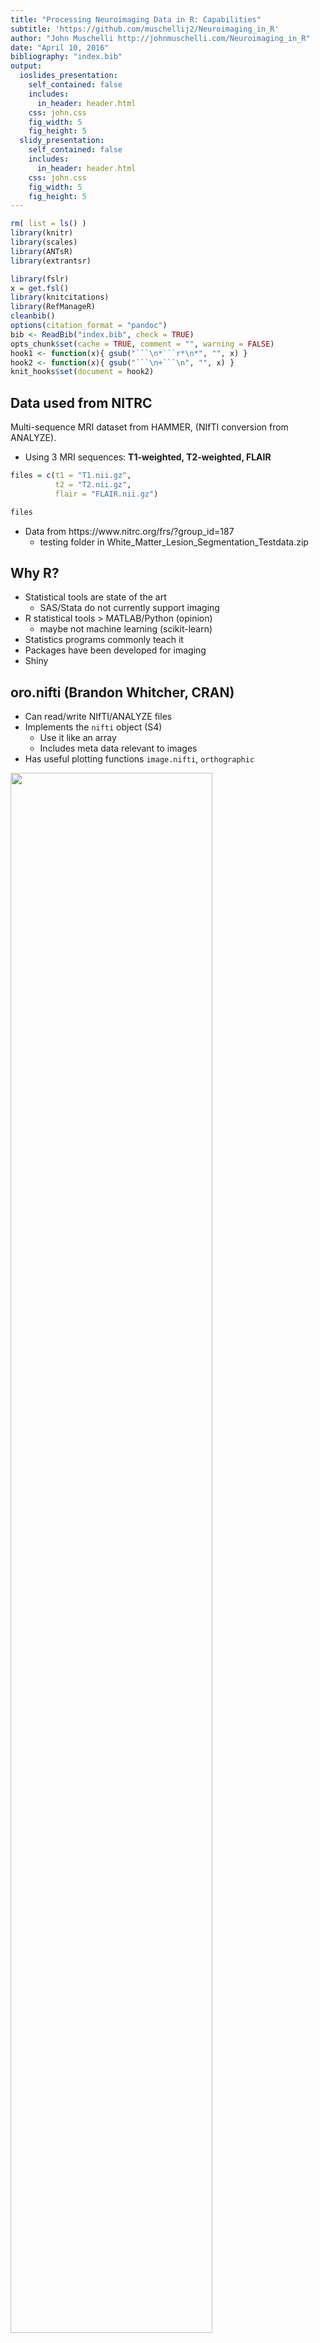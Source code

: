 ```yaml
---
title: "Processing Neuroimaging Data in R: Capabilities"
subtitle: 'https://github.com/muschellij2/Neuroimaging_in_R'
author: "John Muschelli http://johnmuschelli.com/Neuroimaging_in_R"
date: "April 10, 2016"
bibliography: "index.bib"
output:
  ioslides_presentation:
    self_contained: false
    includes:
      in_header: header.html
    css: john.css
    fig_width: 5
    fig_height: 5
  slidy_presentation:
    self_contained: false
    includes:
      in_header: header.html
    css: john.css
    fig_width: 5
    fig_height: 5
---
```



```r
rm( list = ls() )
library(knitr)
library(scales)
library(ANTsR)
library(extrantsr)

library(fslr)
x = get.fsl()
library(knitcitations)
library(RefManageR)
cleanbib()
options(citation_format = "pandoc")
bib <- ReadBib("index.bib", check = TRUE)
opts_chunk$set(cache = TRUE, comment = "", warning = FALSE)
hook1 <- function(x){ gsub("```\n*```r*\n*", "", x) }
hook2 <- function(x){ gsub("```\n+```\n", "", x) }
knit_hooks$set(document = hook2)
```

## Data used from NITRC

Multi-sequence MRI dataset from HAMMER, (NIfTI conversion from ANALYZE).  

- Using 3 MRI sequences: **T1-weighted, T2-weighted, FLAIR**

```r
files = c(t1 = "T1.nii.gz",
          t2 = "T2.nii.gz",
          flair = "FLAIR.nii.gz")
```

```r
files
```

- Data from https://www.nitrc.org/frs/?group_id=187 
    - testing folder in White_Matter_Lesion_Segmentation_Testdata.zip


## Why R?

- Statistical tools are state of the art
    - SAS/Stata do not currently support imaging 
- R statistical tools > MATLAB/Python (opinion)
    - maybe not machine learning (scikit-learn)
- Statistics programs commonly teach it
- Packages have been developed for imaging
- Shiny


## oro.nifti (Brandon Whitcher, CRAN)

- Can read/write NIfTI/ANALYZE files
- Implements the `nifti` object (S4)
    - Use it like an array
    - Includes meta data relevant to images
- Has useful plotting functions `image.nifti`, `orthographic`

<div class = "left-half">
<img src="myproc_files/figure-html/image-1.png" style="width:80%">
</div>
<div class = "right-half">
<img src="myproc_files/figure-html/ortho-1.png" style="width:100%">
</div>

## fslr (me, CRAN)

- Relies **heavily** on the `nifti` object
- Wraps FSL - a popular neuroimaging suite
    - `fslmaths` - image manipulation
    - `fslstats` - image statistics
    - `fslbet` - brain extraction/skull stripping
- Adds some plotting functionality `ortho2`, `double_ortho`

<img src="myproc_files/figure-html/bias_double-1.png" style="width:38%">



## Basics: Read in the Files!

fslr: `readnii` wraps `oro.nifti::readNIfTI`:
```r
library(fslr)
base_t1 = readnii(files["t1"])
print(base_t1)
```

```r
base_t1 = robust_window(base_t1)
```

```r
smooth = fslsmooth(base_t1, sigma = 5)
ortho2(smooth, NA.x = TRUE, crosshairs = FALSE, add.orient = FALSE)
```


## Orthographic View

```r
library(fslr)
ortho2(base_t1)
```

## Image Slices

```r
image(base_t1, z = 55, plot.type = "single")
```



## ANTsR (Brian Avants, GitHub)

Located at https://github.com/stnava/ANTsR

- Re-implements ANTs **within R**
    - Implemented in ITK/C++ (fast)
    - actively maintained (sometimes lacking documentation)
- N3/N4 Inhomogeneity correction
- Registration (Rigid, Affine, Non-linear Diffeomorphic)
- Reads/writes data using pointers (not in memory)
    - not as intuitive/not exactly array-like


## extrantsr ("extra ANTsR", me, GitHub)

Located at https://github.com/muschelli2/extrantsr

- Wraps `ANTsR` functionality
    - Allows `nifti` object use
    - Has `ants2oro` conversion for ANTs images to `nifti`
- Adds commonly done pipelines for neuroimaging
- I use this heavily for my imaging analyses
 
 
## Bias Field Correction

ANTsR/extrantsr - remove image inhomogeneities

- **`extrantsr::bias_correct`** calls `ANTsR::n4BiasFieldCorrection` [@tustison_n4itk_2010]
    - EM-like, assumes bias is smooth over space, log transforms the data

```r
library(extrantsr)
n4_t1 = bias_correct(file = base_t1, correction = "N4", retimg = TRUE)
```


## Bias Field Correction: Results

- **`fslr::double_ortho`** shows side-by-side images
```r
q = quantile(c(base_t1), probs = 0.9)
human_mask = base_t1 > q

dd = dropEmptyImageDimensions(
  human_mask, 
  other.imgs = list(ss = base_t1, n4 = n4_t1))
dd = dd$other.imgs
ss = robust_window(dd$ss, probs = c(0, .99))
n4 = robust_window(dd$n4, probs = c(0, .99))
double_ortho(ss, n4, NA.x = TRUE, add.orient = FALSE, crosshairs = FALSE)
rm(list=c("ss"))
```

## Ratio shows Intensities Changes
```r
ratio = finite_img(n4_t1 / base_t1)
ortho2(n4_t1, ratio, col.y = alpha(hotmetal(), 0.75))
```

```r
ratio = finite_img(dd$n4 / dd$ss)
ratio = robust_window(ratio)
ortho2(n4, ratio, col.y = alpha(hotmetal(), 0.75), add.orient = FALSE, crosshairs = FALSE)
```


## Skull Stripping: FSL BET `r #citep("smith_fast_2002")`

```r
t1_skull_stripped = fslbet(n4_t1, outfile = "SS_Image")
```
```r
dd = dropEmptyImageDimensions(t1_skull_stripped)
dd = robust_window(dd, probs = c(0, .99))
ortho2(dd, NA.x = TRUE, crosshairs = FALSE, add.orient = FALSE)
```





## Re-remove bias field (N4-right)

```r
n4_ss = bias_correct(t1_skull_stripped, correction = "N4", mask = t1_skull_stripped > 0)
```


```r
dd = dropEmptyImageDimensions(
  t1_skull_stripped > 0, 
  other.imgs = list(ss = t1_skull_stripped, n4 = n4_ss))
dd = dd$other.imgs
dd$ss = robust_window(dd$ss, probs = c(0, .99))
dd$n4 = robust_window(dd$n4, probs = c(0, .99))
double_ortho(dd$ss, dd$n4, NA.x = TRUE, crosshairs = FALSE, add.orient = FALSE)
```

## Re-remove bias field: Ratio

```r
ratio = finite_img(dd$n4 / dd$ss)
ratio = robust_window(ratio)
ortho2(dd$n4, ratio, col.y = alpha(hotmetal(), 0.75), crosshairs = FALSE, add.orient = FALSE)
```

## Tissue-Class Segmentation

ANTsR/extrantsr: uses Atropos [@atropos]

```r
tissue_seg = otropos(a = t1_skull_stripped, x = t1_skull_stripped > 0)
```



```r
dd = dropEmptyImageDimensions(
  t1_skull_stripped > 0, 
  other.imgs = list(ss = t1_skull_stripped, seg = tissue_seg$segmentation))
dd = dd$other.imgs
dd$ss = robust_window(dd$ss, probs = c(0, .99))
ortho2(dd$ss, dd$seg, col.y = alpha(hotmetal(), 0.5), crosshairs = FALSE, add.orient = FALSE)
```

```r
double_ortho(dd$ss, dd$seg, crosshairs = FALSE, add.orient = FALSE)
```


## Rigid-Body Registration

- `extrantsr::registration` (wraps `antsRegistration`)

<img src="Reg_Figure_Option1_short_within2.png" style="width:70%">


```r
n4_flair = bias_correct(files["flair"], correction = "N4", retimg = TRUE)
n4_t2 = bias_correct(files["t2"], correction = "N4", retimg = TRUE)
```

## Rigid-Body Registration

```r
ants_reg_flair = registration(filename = n4_flair, 
  template.file = n4_t1, typeofTransform = "Rigid")
```

```r
output = "reg0GenericAffine.mat"
file.copy(ants_reg_flair$fwdtransforms, output, overwrite = TRUE)
ants_reg_flair$fwdtransforms = output
```

```r
flair = mask_img( ants_reg_flair$outfile, t1_skull_stripped > 0)
dd = dropEmptyImageDimensions(t1_skull_stripped > 0,
                              other.imgs = list(t1 = t1_skull_stripped, flair = flair))$other.imgs
dd = lapply(dd, robust_window, probs = c(0, .99))
t1_image = dd$t1
flair_image = dd$flair
```

```r
double_ortho(t1_image, flair_image)
```

## Joint Distribution of FLAIR and T1

```r
library(ggplot2)
set.seed(20160405)
library(RColorBrewer)
rf <- colorRampPalette(rev(brewer.pal(11,'Spectral')))
r <- rf(32)
transparent_legend =  theme(
  legend.background = element_rect(fill = "transparent"),
  legend.key = element_rect(fill = "transparent", 
                            color = "transparent")
)
df = data.frame(t1 = t1_skull_stripped[ t1_skull_stripped > 0 ],
                flair = ants_reg_flair$outfile[ t1_skull_stripped > 0 ],
                stringsAsFactors = FALSE)
s = df[ sample(nrow(df), size = 2e5), ]
q = qplot(t1, flair, data = s, geom = "bin2d", bins = 100) + 
  scale_fill_gradientn(colours = r, name = "# Voxels") + 
  geom_smooth(se = FALSE, colour = "red") + 
  theme_grey(base_size = 25) + labs(x = "T1 Intensity (a.u.)", y = "FLAIR Intensity (a.u.)") 
q = q + theme(legend.position = c(0.91, 0.52), 
              legend.key.height = unit(.12, units = "npc") ) + 
  transparent_legend
print(q)
```



## Non-linear Registration: T1 to MNI

<img src="Reg_Figure_Option1_nonlinear_short.png" style="width:80%">

```r
brain = mni_img(mm = "1", brain = TRUE)
img = brain > 0
orig_img = mni_img()
filler = function(img, kdim = c(20, 20, 20)){
    filled = img %>% 
    zero_pad(kdim = kdim) %>% 
    oMath("MD", 7, retfile = TRUE) %>% 
    oMath("ME", 7, retfile = FALSE) %>% 
    zero_pad(kdim = kdim, invert = TRUE) 

}
filled = filler(img)

# template.file = mni_fname(mm = "1", brain = TRUE)
# 
# template.file = readnii(template.file)
template.file = mask_img(orig_img, filled)

# template.mask = gsub("[.]nii", "_mask.nii", mni_fname(mm = "1", brain = TRUE))
# template.mask = readnii(template.mask)

template.mask = filled

template.file = dropEmptyImageDimensions(template.mask, 
                                         other.imgs = template.file)
template.mask = template.file$outimg
template.file = template.file$other.imgs
ss_t1_to_mni = registration(
  filename = t1_skull_stripped, 
  template.file = template.file, 
  typeofTransform = "SyN", remove.warp = FALSE,
  outprefix = "temp")
```

```r
template.file = fslr::mni_fname(mm = "1", brain = TRUE)
ss_t1_to_mni = registration(filename = t1_skull_stripped, 
  template.file = template.file, typeofTransform = "SyN")
```


- Uses Symmetric Normalization (SyN) [@avants_symmetric_2008]



## Non-linear Registration Results
```r
outfile = mask_img(ss_t1_to_mni$outfile, template.mask)
double_ortho(template.file, outfile)
```




## Functional MRI Processing
- `fsl_slicetimer` - slice timing correction
- `ANTsR::preprocessfMRI` 
- `fmri`/`AnalyzeFMRI`
- `spm12r` 
    - slice timing correction
    - realignment - get motion correction parameters
    - co-registration
    - segmentation/normalization to a template


# What Else Do We Need?

## Bibliography


